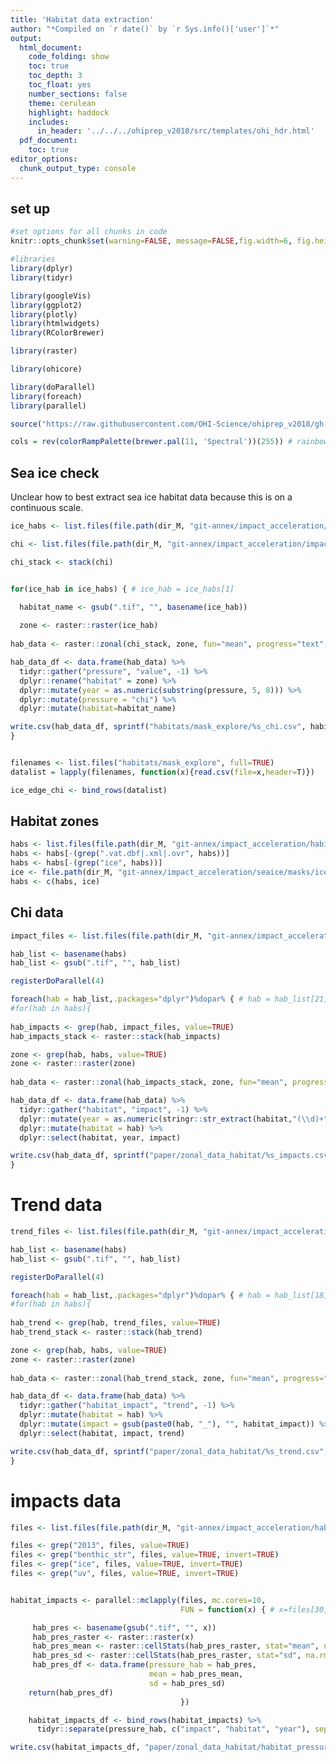 ```yaml
---
title: 'Habitat data extraction'
author: "*Compiled on `r date()` by `r Sys.info()['user']`*"
output: 
  html_document:
    code_folding: show
    toc: true
    toc_depth: 3
    toc_float: yes
    number_sections: false
    theme: cerulean
    highlight: haddock
    includes: 
      in_header: '../../../ohiprep_v2018/src/templates/ohi_hdr.html'
  pdf_document:
    toc: true
editor_options: 
  chunk_output_type: console
---
```



## set up

```r

#set options for all chunks in code
knitr::opts_chunk$set(warning=FALSE, message=FALSE,fig.width=6, fig.height=6)

#libraries
library(dplyr)
library(tidyr)

library(googleVis)
library(ggplot2)
library(plotly)
library(htmlwidgets)
library(RColorBrewer)

library(raster)

library(ohicore)

library(doParallel)
library(foreach)
library(parallel)

source("https://raw.githubusercontent.com/OHI-Science/ohiprep_v2018/gh-pages/src/R/spatial_common.R")

cols = rev(colorRampPalette(brewer.pal(11, 'Spectral'))(255)) # rainbow color scheme


```

## Sea ice check
Unclear how to best extract sea ice habitat data because this is on a continuous scale.  

```r

ice_habs <- list.files(file.path(dir_M, "git-annex/impact_acceleration/seaice/masks"), full=TRUE)

chi <- list.files(file.path(dir_M, "git-annex/impact_acceleration/impact/cumulative_impact"), full=TRUE, pattern = "chi")

chi_stack <- stack(chi)


for(ice_hab in ice_habs) { # ice_hab = ice_habs[1]

  habitat_name <- gsub(".tif", "", basename(ice_hab))
  
  zone <- raster::raster(ice_hab)
  
hab_data <- raster::zonal(chi_stack, zone, fun="mean", progress="text", na.rm=TRUE)

hab_data_df <- data.frame(hab_data) %>%
  tidyr::gather("pressure", "value", -1) %>%
  dplyr::rename("habitat" = zone) %>%
  dplyr::mutate(year = as.numeric(substring(pressure, 5, 8))) %>%
  dplyr::mutate(pressure = "chi") %>%
  dplyr::mutate(habitat=habitat_name)

write.csv(hab_data_df, sprintf("habitats/mask_explore/%s_chi.csv", habitat_name), row.names=FALSE)
}


filenames <- list.files("habitats/mask_explore", full=TRUE)
datalist = lapply(filenames, function(x){read.csv(file=x,header=T)})

ice_edge_chi <- bind_rows(datalist)

```

## Habitat zones

```r

habs <- list.files(file.path(dir_M, "git-annex/impact_acceleration/habitats"), full=TRUE)
habs <- habs[-(grep(".vat.dbf|.xml|.ovr", habs))]
habs <- habs[-(grep("ice", habs))]
ice <- file.path(dir_M, "git-annex/impact_acceleration/seaice/masks/ice.tif")
habs <- c(habs, ice)
```




## Chi data

```r

impact_files <- list.files(file.path(dir_M, "git-annex/impact_acceleration/habitat_impact/hab_impact"), full=TRUE)

hab_list <- basename(habs)
hab_list <- gsub(".tif", "", hab_list)

registerDoParallel(4)

foreach(hab = hab_list,.packages="dplyr")%dopar% { # hab = hab_list[21]
#for(hab in habs){
  
hab_impacts <- grep(hab, impact_files, value=TRUE)
hab_impacts_stack <- raster::stack(hab_impacts)

zone <- grep(hab, habs, value=TRUE)
zone <- raster::raster(zone)
  
hab_data <- raster::zonal(hab_impacts_stack, zone, fun="mean", progress="text", na.rm=TRUE)

hab_data_df <- data.frame(hab_data) %>%
  tidyr::gather("habitat", "impact", -1) %>%
  dplyr::mutate(year = as.numeric(stringr::str_extract(habitat,"(\\d)+"))) %>%
  dplyr::mutate(habitat = hab) %>%
  dplyr::select(habitat, year, impact)

write.csv(hab_data_df, sprintf("paper/zonal_data_habitat/%s_impacts.csv", hab), row.names=FALSE)
}

```

# Trend data

```r

trend_files <- list.files(file.path(dir_M, "git-annex/impact_acceleration/habitat_impact/hab_trend"), full=TRUE)

hab_list <- basename(habs)
hab_list <- gsub(".tif", "", hab_list)

registerDoParallel(4)

foreach(hab = hab_list,.packages="dplyr")%dopar% { # hab = hab_list[18]
#for(hab in habs){
  
hab_trend <- grep(hab, trend_files, value=TRUE)
hab_trend_stack <- raster::stack(hab_trend)

zone <- grep(hab, habs, value=TRUE)
zone <- raster::raster(zone)
  
hab_data <- raster::zonal(hab_trend_stack, zone, fun="mean", progress="text", na.rm=TRUE)

hab_data_df <- data.frame(hab_data) %>%
  tidyr::gather("habitat_impact", "trend", -1) %>%
  dplyr::mutate(habitat = hab) %>%
  dplyr::mutate(impact = gsub(paste0(hab, "_"), "", habitat_impact)) %>% 
  dplyr::select(habitat, impact, trend)

write.csv(hab_data_df, sprintf("paper/zonal_data_habitat/%s_trend.csv", hab), row.names=FALSE)
}

```

# impacts data

```r

files <- list.files(file.path(dir_M, "git-annex/impact_acceleration/hab_stressor_combo"), full=TRUE)

files <- grep("2013", files, value=TRUE)
files <- grep("benthic_str", files, value=TRUE, invert=TRUE)
files <- grep("ice", files, value=TRUE, invert=TRUE)
files <- grep("uv", files, value=TRUE, invert=TRUE)


habitat_impacts <- parallel::mclapply(files, mc.cores=10,
                                      FUN = function(x) { # x=files[30]

     hab_pres <- basename(gsub(".tif", "", x))
     hab_pres_raster <- raster::raster(x)
     hab_pres_mean <- raster::cellStats(hab_pres_raster, stat="mean", na.rm=TRUE)
     hab_pres_sd <- raster::cellStats(hab_pres_raster, stat="sd", na.rm=TRUE)
     hab_pres_df <- data.frame(pressure_hab = hab_pres,
                               mean = hab_pres_mean,
                               sd = hab_pres_sd)                                    
    return(hab_pres_df)                                    
                                      })

    habitat_impacts_df <- bind_rows(habitat_impacts) %>%
      tidyr::separate(pressure_hab, c("impact", "habitat", "year"), sep="__")

write.csv(habitat_impacts_df, "paper/zonal_data_habitat/habitat_pressure_2013.csv", row.names=FALSE)

```

